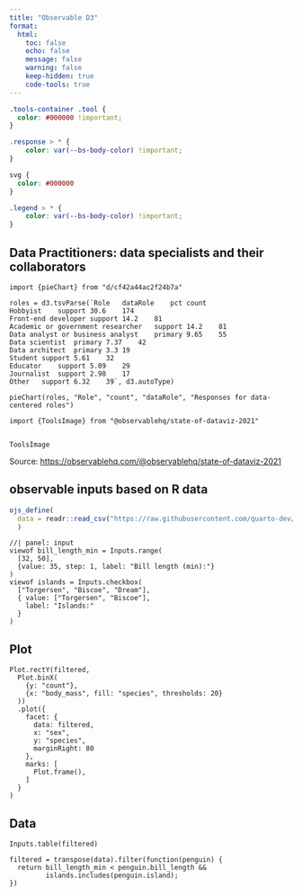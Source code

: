 ```yaml
---
title: "Observable D3"
format:
  html:
    toc: false
    echo: false
    message: false
    warning: false
    keep-hidden: true
    code-tools: true
---
```



```css
.tools-container .tool {
  color: #000000 !important;
}

.response > * {
    color: var(--bs-body-color) !important;
}

svg {
  color: #000000
}

.legend > * {
    color: var(--bs-body-color) !important;
}
```


## Data Practitioners: data specialists and their collaborators

```ojs
import {pieChart} from "d/cf42a44ac2f24b7a"

```


```ojs
roles = d3.tsvParse(`Role	dataRole	pct	count
Hobbyist	support	30.6	174
Front-end developer	support	14.2	81
Academic or government researcher	support	14.2	81
Data analyst or business analyst	primary	9.65	55
Data scientist	primary	7.37	42
Data architect	primary	3.3	19
Student	support	5.61	32
Educator	support	5.09	29
Journalist	support	2.98	17
Other	support	6.32	39`, d3.autoType)
```


```ojs
pieChart(roles, "Role", "count", "dataRole", "Responses for data-centered roles")
```

```ojs
import {ToolsImage} from "@observablehq/state-of-dataviz-2021"


ToolsImage
```



Source: <https://observablehq.com/@observablehq/state-of-dataviz-2021>


## observable inputs based on R data

```r
ojs_define(
  data = readr::read_csv("https://raw.githubusercontent.com/quarto-dev/quarto-web/8159986c9ea1c956b9340663b2a4f03f3b75c9e2/docs/interactive/ojs/examples/palmer-penguins.csv")
  )
```

```ojs
//| panel: input
viewof bill_length_min = Inputs.range(
  [32, 50], 
  {value: 35, step: 1, label: "Bill length (min):"}
)
viewof islands = Inputs.checkbox(
  ["Torgersen", "Biscoe", "Dream"], 
  { value: ["Torgersen", "Biscoe"], 
    label: "Islands:"
  }
)
```

::: panel-tabset





## Plot

```ojs
Plot.rectY(filtered, 
  Plot.binX(
    {y: "count"}, 
    {x: "body_mass", fill: "species", thresholds: 20}
  ))
  .plot({
    facet: {
      data: filtered,
      x: "sex",
      y: "species",
      marginRight: 80
    },
    marks: [
      Plot.frame(),
    ]
  }
)
```

## Data

```ojs
Inputs.table(filtered)
```



:::


```ojs
filtered = transpose(data).filter(function(penguin) {
  return bill_length_min < penguin.bill_length &&
         islands.includes(penguin.island);
})
```


